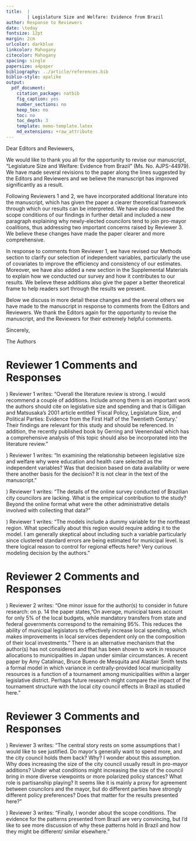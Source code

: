 ```yaml
---
title:  |
        | Legislature Size and Welfare: Evidence from Brazil
author: Response to Reviewers
date: \today
fontsize: 12pt
margin: 2cm
urlcolor: darkblue
linkcolor: Mahogany
citecolor: Mahogany
spacing: single
papersize: a4paper
bibliography: ../article/references.bib
biblio-style: apalike
output:
  pdf_document:
    citation_package: natbib
    fig_caption: yes
    number_sections: no
    keep_tex: no
    toc: no
    toc_depth: 3
    template: memo-template.latex
    md_extensions: +raw_attribute
---
```


\noindent Dear Editors and Reviewers,
\vspace{.5cm}

\noindent We would like to thank you all for the opportunity to revise our
manuscript, "Legislature Size and Welfare: Evidence from Brazil" (Ms. No.
AJPS-44979). We have made several revisions to the paper along the lines
suggested by the Editors and Reviewers and we believe the manuscript has
improved significantly as a result. 

Following Reviewers 1 and 2, we have incorporated additional literature into
the manuscript, which has given the paper a clearer theoretical framework
through which our results can be interpreted. We have also discussed the scope
conditions of our findings in further detail and included a new paragraph
explaining why newly-elected councilors tend to join pro-mayor coalitions, thus
addressing two important concerns raised by Reviewer 3. We believe these
changes have made the paper clearer and more comprehensive.

In response to comments from Reviewer 1, we have revised our Methods section to
clarify our selection of independent variables, particularly the use of
covariates to improve the efficiency and consistency of our estimates. Moreover,
we have also added a new section in the Supplemental Materials to explain how we
conducted our survey and how it contributes to our results. We believe these
additions also give the paper a better theoretical frame to help readers sort
through the results we present.

Below we discuss in more detail these changes and the several others we have
made to the manuscript in response to comments from the Editors and Reviewers.
We thank the Editors again for the opportunity to revise the manuscript, and
the Reviewers for their extremely helpful comments.

\vspace{.5cm}
\noindent Sincerely,

\vspace{.2cm}
\noindent The Authors

# Reviewer 1 Comments and Responses

\noindent 1) Reviewer 1 writes: "Overall the literature review is strong. I
would recommend a couple of additions. Include among them is an important work
the authors should cite on legislative size and spending and that is Gilligan
and Matsusaka's 2001 article entitled 'Fiscal Policy, Legislature Size, and
Political Parties: Evidence from the First Half of the Twentieth Century.'
Their findings are relevant for this study and should be referenced. In
addition, the recently published book \textit{Population and Politics: The
Impact of Scale} by Gerring and Veenendaal which has a comprehensive analysis
of this topic should also be incorporated into the literature review."

\vspace{.2cm}

\noindent \textbf{Response:}

\begin{quote} 

We thank Reviewer 1 for these two relevant suggestions. We now cite Gilligan and
Matsusaka's 2001 article three times in our paper. We mention their article
twice in our Introduction, first on page 2: ``\textit{On the one hand, enlarged
legislatures may reduce political particularism and increase overall government
spending, which can lead to more public goods  \citep{gerring2020population,
GilliganMatsusaka2001, Weingastetal1981}}'', and then on page 5: ``\textit{[The]
corollary of the "law of $1/n$" is that increasing legislature size promotes
excessive public spending, regardless of the partisan makeup of the legislature
\citep{GilliganMatsusaka2001}}''. We cite the article once more in our Theory
section (page 7): ``\textit{Yet, \citet{GilliganMatsusaka2001} find that in the
US legislature size is associated primarily with higher spending on
geographically concentrated benefits, such as education and highways}''.

We now cite Gerring and Veenendaal's book four times. We mention it twice on
page 2: ``\textit{Legislature size is known to have a significant effect on
collective action strategies, the bargaining power between state branches,
government spending, and representation \citep{crain1979cost,
freire2021legislature, gerring2020population, PrimoSnyder2008, rogers2002free,
Weingastetal1981}. However, how legislature size impacts social welfare remains
less understood. On the one hand, enlarged legislatures may reduce political
particularism and increase overall government spending, which can lead to more
public goods \citep{gerring2020population, GilliganMatsusaka2001,
Weingastetal1981}}''. We mention it again on page 4: ``\textit{Following the
seminal contribution by \citet{Weingastetal1981}, the "law of $1/n$" posits that
larger legislatures increase the legislative pressure for providing targeted
public goods to local supporters at the expense of the entire polity
\citep{freire2021legislature}. This question has become more relevant since
legislature size has increased consistently over time
\citep{gerring2020population}}''. Finally, we also cite the book on page 6:
``\textit{Larger legislatures improve representation as both the election
thresholds and the ratio of population-per-politician decrease, which facilitate
the electoral success of ethnic and political minorities
\citep{allenrepresentation, gerring2020population}}.''

\end{quote}

\noindent 2) Reviewer 1 writes: "In examining the relationship between
legislative size and welfare why were education and health care selected as the
independent variables? Was that decision based on data availability or were
there another basis for the decision? It is not clear in the text of the
manuscript."

\vspace{.2cm}

\noindent \textbf{Response:}

\begin{quote}

We thank Reviewer 1 for the opportunity to clarify why we have selected these
two sets of variables. We included an explanation for our decision on page 17:
"\textit{Our focus is on the impact of legislature size on education and health
care, which are the two most important public services the municipal government
should provide to citizens. According to the Brazilian Constitution,
municipalities must spend 25\% of their budget on education and 15\% on health
care. Consequently, the Ministry of Health and the Ministry of Education provide
readily available, fine-grained data on health care and education at the
municipal level, which we leverage in this study}."

\end{quote}

\noindent 3) Reviewer 1 writes: "The details of the online survey conducted of
Brazilian city councilors are lacking. What is the empirical contribution to
the study? Beyond the online format what were the other administrative details
involved with collecting that data?"

\vspace{.2cm}

\noindent \textbf{Response:}

\begin{quote}

We agree with Reviewer 1 that we needed to provide more information about our
online survey. Therefore, we have detailed our survey procedures in Section A.14
of the Supplementary Materials (pages 22-23), and we also briefly discuss our
survey methodology on pages 17 and 22 (footnote 13) of the main article.
Furthermore, we have rewritten paragraph 2 of Section 6.2 to clarify the
importance of the survey results in our paper. It now reads as follows:
``\textit{We assume that city councilors want to extract rents and to get
reelected. The rents come from continuing in the repeated game, and the
partisanship discounts that benefit. Figure 2 shows that 65.9 percent of
councilors mentioned that mayors use job appointments to consolidate their
coalition support. Moreover, 59.0 percent of the surveyed councilors affirmed
that mayors use personal favors, such as shifting resources to places where the
councilors have electoral support, to solidify their governing coalition. This
provides further evidence that mayors do offer city councilors the benefits they
demand. In this regard, granting favors works as rent transfers for councilors.
Job appointments are also convenient for the mayors because patronage in Brazil
has positive results in terms of welfare \citep{toral2019benefits}.}''

\end{quote}

\noindent 4) Reviewer 1 writes: "The models include a dummy variable for the
northeast region. What specifically about this region would require adding it
to the model. I am generally skeptical about including such a variable
particularly since clustered standard errors are being estimated for municipal
level. Is there logical reason to control for regional effects here? Very
curious modeling decision by the authors."

\vspace{.2cm}

\noindent \textbf{Response:}

\begin{quote}

We thank Reviewer 1 for this constructive comment. The inclusion of control
variables in our model has two purposes. Firstly, the covariates improve the
consistency of our empirical results. In Section A.5 of the Appendix, we use
simulations to show that the inclusion of covariates enhances the consistency of
our RDD estimates. The simulations indicate that the controls improve
consistency even if we assume different distributions for the running variables
and for the treatment effects. Similaly, Section 5 of the manuscript
demonstrates that the covariates improve consistency in both the main estimates
and the placebo ones. Table 1 (page 20, reproduced below) shows that without
controls, we would overestimate the treatment effects (finding an increase of
1.63 legislators instead of an increase of exactly one legislator), and
underestimate the placebo treatment effects (finding a significant decrease of
0.31 legislators where there was supposed to be no effects in legislature size).
This substantial improvement is attributed to the addition of control variables,
which make the subpopulations in each threshold more comparable across all the
thresholds. Thus, we avoid spurious comparisons between cases on the left
(right) of one threshold and those on the right (left) of a different threshold.

\begin{table}[H] \centering 
  \caption{Research Design Validity Check (reproduction from the main paper)}
    \scalebox{0.9}{
  \begin{threeparttable}
\begin{tabularx}{\textwidth}{@{\extracolsep{\fill}}l c c c c }
\toprule
 & \multicolumn{4}{c}{\textbf{Panel A: Validity Check --- Treatment Effect on City Council Size}} \\ \cline{2-5}
   & \multicolumn{1}{c}{\small{(1)}} & 
 \multicolumn{1}{c}{\small{(2)}} & 
 \multicolumn{1}{c}{\small{(3)}} & 
 \multicolumn{1}{c}{\small{(4)}} \\

 & \multicolumn{1}{c}{\small{Additional Num.}} & 
 \multicolumn{1}{c}{\small{Placebo Add.}} & 
 \multicolumn{1}{c}{\small{Additional Num.}} & 
 \multicolumn{1}{c}{\small{Placebo Add.}} \\ 
  & \multicolumn{1}{c}{\small{Seats 2004}} & 
  \multicolumn{1}{c}{\small{Num. Seats 2004}} & 
  \multicolumn{1}{c}{\small{Seats 2004}} & 
  \multicolumn{1}{c}{\small{Num. Seats 2004}} \\
  & \multicolumn{1}{c}{\small{(Without Controls)}} & 
  \multicolumn{1}{c}{\small{(Without Controls)}} & 
  \multicolumn{1}{c}{\small{(With Controls)}} & 
  \multicolumn{1}{c}{\small{(With Controls)}} \\[1ex] \cline{2-2} \cline{3-3} \cline{4-4} \cline{5-5}
\\[-1.8ex] 
 LATE & 1.63$^{***}$ & -0.31$^{**}$ & 1.00$^{***}$ & -0.00 \\ 
  & (0.51) & (0.14) & (0.0004) & (0.0000) \\ 
\hdashline \\[-1.8ex]   
 N Left & \multicolumn{1}{c}{5184} & \multicolumn{1}{c}{4621} & \multicolumn{1}{c}{5184} & \multicolumn{1}{c}{4621} \\ 
N Right & \multicolumn{1}{c}{343} & \multicolumn{1}{c}{906} & \multicolumn{1}{c}{343} & \multicolumn{1}{c}{906} \\ 
Eff N Left & \multicolumn{1}{c}{199} & \multicolumn{1}{c}{638} & \multicolumn{1}{c}{49} & \multicolumn{1}{c}{886} \\ 
Eff N Right & \multicolumn{1}{c}{145} & \multicolumn{1}{c}{385} & \multicolumn{1}{c}{51} & \multicolumn{1}{c}{477} \\ 
BW Loc Poly & 8.717 & 6.700 & 3.008 & 8.629 \\ 
BW Bias & 13.620 & 12.114 & 5.008 & 13.466 \\ 
\bottomrule
\end{tabularx}
\end{threeparttable}}
\end{table}

Secondly, the addition of control variables also improves the efficiency of our
estimates \citep{calonico2019regression}. We add five controls to the main
specifications. We include the 2003 population because it conditions the
multiple threshold assignments. We add GDP per capita to control for Brazil's
economic expansion during the 2000s. We also add the number of seats in 2000 to
ensure that our results come from the current legislature size and not from past
seat allocations. Year was included in the models to control for seasonal
effects. Finally, we add a dummy for Northeast states. The Northeast region
received considerable attention from the federal government in the 2000s.
According to \citet{de2015politica}, in 2003 the Lula administration recreated
the Superintendency for the Development of the Northeast (SUDENE), investing BRL
84 Billion from 2003 to 2010. This amounts to around 70\% of all targeted
regional investments. One example of these investments is that the federal
government created about 100 new universities in the Northeast region during
that period. Moreover, infant mortality in the Brazilian Northeast decreased
from 22.4 deaths per 1000 infants born in 2005 to 19.6 deaths in 2008 largely
due to substantial federal investments in the region. In turn, education quality
improved from 2.69 in 2005 to a 3.14 score in 2007 (0 to 10 quality of education
score). For this reason, adding a dummy for Northeast states is essential for
ensuring the consistency and the efficiency of our estimates.

To reflect these pieces of information, we have rewritten paragraph five in Section 5
of the manuscript to (page 19):

``[...] \textit{we add
five controls to the estimates: Population in 2003; GDP per capita; the number
of seats in 2000; year; and a dummy for Northeast municipalities. The reason
for the inclusion of first variable is the multiple threshold assignments. We
add GDP per capita because wealthier cities tend to have better public
services. We include number of seats in 2000 because some municipalities could
have experienced a change provoked by the previous council size, thus
confounding our estimates. The Northeast dummy was added to control for the
fact that the Lula administration heavily invested in the region from 2003
until 2010, improving several development indicators \citep{de2015politica}. We
included an indicator for year to improve efficiency and control for seasonal
effects. Moreover, adding controls improves efficiency in RDD
\citep{calonico2019regression} and also enhances the consistency in the
multiple thresholds RDD.}''

We have also added a similar discussion to Section A.5 of the Supplementary
Materials.

We want to highlight further that this decision to add controls in our case is
mainly to ensure that our estimates are consistent. Even though clustered
standard errors are adequate for our purposes, they do not improve the
consistency of our estimates. In our case, the model consistency relies on
making the subpopulations comparable. That is, the subpopulation of
municipalities who have 9 and 10 legislators should be comparable with that of
of cities between 10 and 11 legislators, and so on.

\vspace{.2cm}

We would like to thank Reviewer 1 for their helpful comments and suggestions.
\end{quote}

# Reviewer 2 Comments and Responses

\noindent 1) Reviewer 2 writes: "One minor issue for the author(s) to consider
in future research: on p. 14 the paper states, "On average, municipal taxes
account for only 5\% of the local budgets, while mandatory transfers from state
and federal governments correspond to the remaining 95\%. This reduces the
ability of municipal legislators to effectively increase local spending, which
makes improvements in local services dependent only on the composition of their
local investments." There is an alternative mechanism that the author(s) has
not considered and that has been shown to work in resource allocations to
municipalities in Japan under similar circumstances. A recent paper by Amy
Catalinac, Bruce Bueno de Mesquita and Alastair Smith tests a formal model in
which variance in centrally-provided local municipality resources is a function
of a tournament among municipalities within a larger legislative district.
Perhaps future research might compare the impact of the tournament structure
with the local city council effects in Brazil as studied here."

\vspace{.2cm}

\noindent \textbf{Response:}

\begin{quote}

We agree with Reviewer 2 that testing the proposed mechanism is an exciting
project for a follow-up article. In the Discussion section (page 29), we write:
"\textit{Second, future research could evaluate whether additional legislators
help mayors gain access to federal or state transfers in countries where
resources are centrally provided, such as Japan. As suggested by
\citet{catalinac2020tournament}, in these situations the national government can
create a tournament between municipalities and provide resources to those which
offer more electoral support. Scholars might want to analyze whether this
tournament structure interacts with the mechanisms we suggest in this paper}."

\vspace{.2cm}

We would like to thank Reviewer 2 for their helpful comments and suggestions.

\end{quote}

# Reviewer 3 Comments and Responses

\noindent 1) Reviewer 3 writes: "The central story rests on some assumptions
that I would like to see justified. Do mayor's generally want to spend more,
and the city council holds them back? Why? I wonder about this assumption. Why
does increasing the size of the city council usually result in pro-mayor
additions? Under what conditions might increasing the size of the council bring
in more diverse viewpoints or more polarized policy stances? What role is
partisanship playing? It seems like it is mainly a proxy for agreement between
councilors and the mayor, but do different parties have strongly different
policy preferences? Does that matter for the results presented here?"

\vspace{.2cm}

\noindent \textbf{Response:}

\begin{quote}

We collapse two concerns from Reviewer 3 since they both speak to core topics in
our paper. In Table 6 of the Supplementary Materials (page 21), we show that an
additional legislator usually does not lead to significant increases in public
expenditure. Therefore, our results speak more about the allocation of resources
than about government spending. In our section titled "Background on the
Brazilian Case" (page 14), we clarify why increasing the city council size often
results in a pro-mayor legislator. We write (page 15): "\textit{Brazil also
adopts a unique formula to allocate seats, which combines the Hare quota and the
D’Hondt method and strongly favors larger parties \citep{nicolau2015sistemas}.
This poses a major obstacle for small parties to reach the electoral quorum, so
they often join party coalitions to improve their chances of winning legislative
seats \citep[68]{Ames2001}. In Brazil, mayors are usually members of the largest
coalitions \citep{poulsen2018political}, thus there is an incentive for
candidates to side with the mayor before and after the election}." We mention
that information again on page 22, footnote 12: "\textit{The effect of city
council size on the number of mayor-aligned politicians stems from the rounding
rule adopted by the proportional representation system in Brazil. The rounding
rule favors the coalitions with more votes. Most of the time, the coalition of
the elected mayor is the one that receives more votes.}" 

We did not find evidence that electing an additional legislator improves
descriptive representation in the city council. For instance, we see no
significant increase in the number of female or non-white legislators, as shown
in Table 4 (page 27). Finally, we show in the table below that the mayors'
parties are not driving our results. We have ommitted the table from the
Supplementary Materials to conserve space, but it is available on the article's
GitHub repository.

\begin{table}[!htbp] \centering 
\caption{Councilors from Major Parties} 
\label{appcouncilparty} 
\resizebox{\textwidth}{!}{
  \begin{tabular}{@{\extracolsep{\fill}}l c c c c} 
  \\[-1.8ex]\hline \\[-1.8ex] 
  & \multicolumn{1}{c}{\textbf{Councilors from PT}} & \multicolumn{1}{c}{\textbf{Councilors from PSDB}} & \multicolumn{1}{c}{\textbf{Councilors from PMDB}} & \multicolumn{1}{c}{\textbf{Councilors from PFL (DEM)}} \\ 
  \hline \\[-1.8ex] 
  LATE & -0.01 & -0.05 & -0.01 & -0.01 \\ 
  & (0.02) & (0.05) & (0.03) & (0.02) \\ 
  N Left & 5179 & 5179 & 5179 & 5179 \\ 
  N Right & 343 & 343 & 343 & 343 \\ 
  Eff N Left & 375 & 152 & 267 & 231 \\ 
  Eff N Right & 212 & 121 & 172 & 159 \\ 
  BW Loc Poly & 13.99 & 6.8 & 10.58 & 9.63 \\ 
  BW Bias & 22.64 & 11.373 & 16.803 & 15.647 \\ 
  \hline \\[-1.8ex] 
  \multicolumn{5}{l}{$^{***}$p $<$ .01; $^{**}$p $<$ .05; $^{*}$p $<$ .1} \\ 
  \end{tabular} }
\end{table}

\end{quote}

\noindent 2) Reviewer 3 writes: "Finally, I wonder about the scope conditions.
The evidence for the patterns presented from Brazil are very convincing, but
I'd like to see more discussion of why these patterns hold in Brazil and how
they might be different/ similar elsewhere."

\vspace{.2cm}

\noindent \textbf{Response:}

\begin{quote}

We entirely agree with Reviewer 3 that we needed to discuss the scope conditions
of our findings in more detail. We acknowledge that the external validity of
our results might be conditional on the contextual characteristics of our
study. We have rewritten two paragraphs in the Discussion (page 29) to highligh
the implication of our results. We write: "\textit{Our findings have
implications that extend well beyond Brazil. A general form of our argument is
that it is easy for a politician to negotiate with members of her in-group
\citep{abbink2019, alt2018giving}. Specifically, several countries have
separate executive and legislative powers, such as the federal level of
presidential systems, state governments, and local city councils. As these
institutions are influenced by political allegiances, the dynamics we expose
here may be generalizable. Depending on legislative support, changing the
legislature size could increase the chance of electing politicians that are not
aligned with the executive, hence decreasing welfare. Despite the particular
effects on political support and welfare, the logic described in this paper
would remain relevant for empirically accessing the effect of enlarged
legislatures on welfare. Our findings may also help scholars understand why
other countries in Latin America and Asia can generate effective governance
despite having strong executives and large coalitions
\citep{pereira2012surprising}.}".

In the next paragraph (page 29), we indicate some of the limitations of our
findings and encourage scholars to conduct further research on the topic. We
write: "\textit{This paper opens several questions for future analysis. [...]
Third, scholars might want to investigate whether our findings remain valid
under different conditions. It is possible that the mechanisms we present here
are non-linear, with additional legislators having a positive or negative
impact on welfare depending on certain electoral characteristics. Finally, it
remains unclear how other legislative features affect citizen well-being. For
example, city councils may vary in size, monetary compensation for councilors,
committee structure, and internal power structure. Understanding how
legislature size interacts with other features would improve our knowledge
about how local and national legislatures impact public services.
These questions are crucial for institution design and welfare in developing
democracies.}"

We would like to thank Reviewer 3 for their helpful comments and suggestions.
\end{quote}

\newpage

